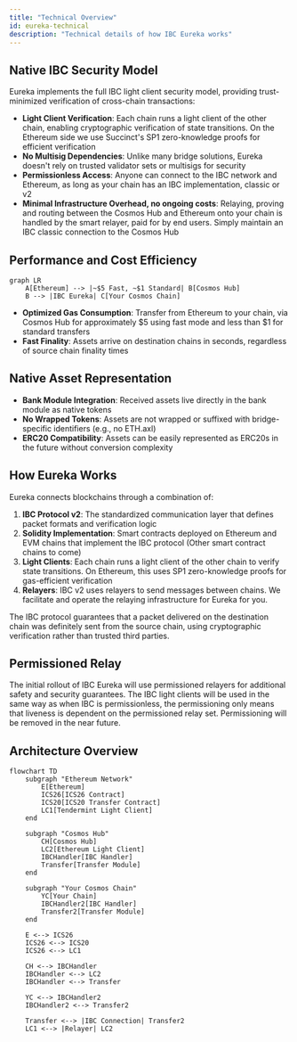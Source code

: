 ```yaml
---
title: "Technical Overview"
id: eureka-technical
description: "Technical details of how IBC Eureka works"
---
```


## Native IBC Security Model

Eureka implements the full IBC light client security model, providing trust-minimized verification of cross-chain transactions:

- **Light Client Verification**: Each chain runs a light client of the other chain, enabling cryptographic verification of state transitions. On the Ethereum side we use Succinct's SP1 zero-knowledge proofs for efficient verification
- **No Multisig Dependencies**: Unlike many bridge solutions, Eureka doesn't rely on trusted validator sets or multisigs for security
- **Permissionless Access**: Anyone can connect to the IBC network and Ethereum, as long as your chain has an IBC implementation, classic or v2
- **Minimal Infrastructure Overhead, no ongoing costs**: Relaying, proving and routing between the Cosmos Hub and Ethereum onto your chain is handled by the smart relayer, paid for by end users. Simply maintain an IBC classic connection to the Cosmos Hub

## Performance and Cost Efficiency

```mermaid
graph LR
    A[Ethereum] --> |~$5 Fast, ~$1 Standard| B[Cosmos Hub]
    B --> |IBC Eureka| C[Your Cosmos Chain]
```

- **Optimized Gas Consumption**: Transfer from Ethereum to your chain, via Cosmos Hub for approximately \$5 using fast mode and less than \$1 for standard transfers
- **Fast Finality**: Assets arrive on destination chains in seconds, regardless of source chain finality times

## Native Asset Representation

- **Bank Module Integration**: Received assets live directly in the bank module as native tokens
- **No Wrapped Tokens**: Assets are not wrapped or suffixed with bridge-specific identifiers (e.g., no ETH.axl)
- **ERC20 Compatibility**: Assets can be easily represented as ERC20s in the future without conversion complexity

## How Eureka Works

Eureka connects blockchains through a combination of:

1. **IBC Protocol v2**: The standardized communication layer that defines packet formats and verification logic
2. **Solidity Implementation**: Smart contracts deployed on Ethereum and EVM chains that implement the IBC protocol (Other smart contract chains to come)
3. **Light Clients**: Each chain runs a light client of the other chain to verify state transitions. On Ethereum, this uses SP1 zero-knowledge proofs for gas-efficient verification
4. **Relayers**: IBC v2 uses relayers to send messages between chains. We facilitate and operate the relaying infrastructure for Eureka for you.

<Note>
  The IBC protocol guarantees that a packet delivered on the destination chain
  was definitely sent from the source chain, using cryptographic verification
  rather than trusted third parties.
</Note>

## Permissioned Relay

The initial rollout of IBC Eureka will use permissioned relayers for additional safety and security guarantees. 
The IBC light clients will be used in the same way as when IBC is permissionless, the permissioning only means that liveness is 
dependent on the permissioned relay set. Permissioning will be removed in the near future. 

## Architecture Overview

```mermaid
flowchart TD
    subgraph "Ethereum Network"
        E[Ethereum]
        ICS26[ICS26 Contract]
        ICS20[ICS20 Transfer Contract]
        LC1[Tendermint Light Client]
    end
    
    subgraph "Cosmos Hub"
        CH[Cosmos Hub]
        LC2[Ethereum Light Client]
        IBCHandler[IBC Handler]
        Transfer[Transfer Module]
    end
    
    subgraph "Your Cosmos Chain"
        YC[Your Chain]
        IBCHandler2[IBC Handler]
        Transfer2[Transfer Module]
    end
    
    E <--> ICS26
    ICS26 <--> ICS20
    ICS26 <--> LC1
    
    CH <--> IBCHandler
    IBCHandler <--> LC2
    IBCHandler <--> Transfer
    
    YC <--> IBCHandler2
    IBCHandler2 <--> Transfer2
    
    Transfer <--> |IBC Connection| Transfer2
    LC1 <--> |Relayer| LC2
```

